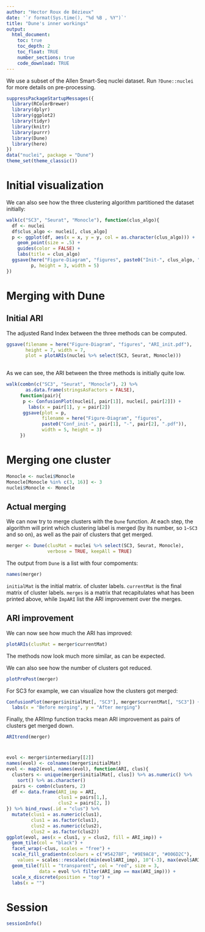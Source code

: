 ```yaml
---
author: "Hector Roux de Bézieux"
date: '`r format(Sys.time(), "%d %B , %Y")`'
title: "Dune's inner workings"
output:
  html_document:
    toc: true
    toc_depth: 2
    toc_float: TRUE
    number_sections: true
    code_download: TRUE
---
```


We use a subset of the Allen Smart-Seq nuclei dataset. Run `?Dune::nuclei` for more details on pre-processing.

```r
suppressPackageStartupMessages({
  library(RColorBrewer)
  library(dplyr)
  library(ggplot2)
  library(tidyr)
  library(knitr)
  library(purrr)
  library(Dune)
  library(here)
})
data("nuclei", package = "Dune")
theme_set(theme_classic())
```

# Initial visualization

We can also see how the three clustering algorithm partitioned the dataset initially:

```r
walk(c("SC3", "Seurat", "Monocle"), function(clus_algo){
  df <- nuclei
  df$clus_algo <- nuclei[, clus_algo]
  p <- ggplot(df, aes(x = x, y = y, col = as.character(clus_algo))) +
    geom_point(size = .5) +
    guides(color = FALSE) +
    labs(title = clus_algo)
  ggsave(here("Figure-Diagram", "figures", paste0("Init-", clus_algo, ".pdf")),
         p, height = 3, width = 5)
})
```

# Merging with **Dune**
## Initial ARI

The adjusted Rand Index between the three methods can be computed.

```r
ggsave(filename = here("Figure-Diagram", "figures", "ARI_init.pdf"),
       height = 7, width = 7,
       plot = plotARIs(nuclei %>% select(SC3, Seurat, Monocle)))
       
```

As we can see, the ARI between the three methods is initially quite low.

```r
walk(combn(c("SC3", "Seurat", "Monocle"), 2) %>%
       as.data.frame(stringsAsFactors = FALSE), 
     function(pair){
      p <- ConfusionPlot(nuclei[, pair[1]], nuclei[, pair[2]]) +
        labs(x = pair[1], y = pair[2])
      ggsave(plot = p, 
             filename = here("Figure-Diagram", "figures",
             paste0("Conf_init-", pair[1], "-", pair[2], ".pdf")),
             width = 5, height = 3)
     })
```


# Merging one cluster

```r
Monocle <- nuclei$Monocle
Monocle[Monocle %in% c(3, 16)] <- 3
nuclei$Monocle <- Monocle
```

## Actual merging

We can now try to merge clusters with the `Dune` function. At each step, the algorithm will print which clustering label is merged (by its number, so `1~SC3` and so on), as well as the pair of clusters that get merged.

```r
merger <- Dune(clusMat = nuclei %>% select(SC3, Seurat, Monocle),
               verbose = TRUE, keepAll = TRUE)
```

The output from `Dune` is a list with four compoments:

```r
names(merger)
```

`initialMat` is the initial matrix. of cluster labels. `currentMat` is the final matrix of cluster labels. `merges` is a matrix that recapitulates what has been printed above, while `ImpARI` list the ARI improvement over the merges.

## ARI improvement

We can now see how much the ARI has improved:

```r
plotARIs(clusMat = merger$currentMat)
```

The methods now look much more similar, as can be expected.

We can also see how the number of clusters got reduced.

```r
plotPrePost(merger)
```

For SC3 for example, we can visualize how the clusters got merged:

```r
ConfusionPlot(merger$initialMat[, "SC3"], merger$currentMat[, "SC3"]) +
  labs(x = "Before merging", y = "After merging")
```

Finally, the ARIImp function tracks mean ARI improvement as pairs of clusters get merged down.

```r
ARItrend(merger)
```

# 
```r
evol <- merger$intermediary[[2]]
names(evol) <- colnames(merger$initialMat)
evol <- map2(evol, names(evol), function(ARI, clus){
  clusters <- unique(merger$initialMat[, clus]) %>% as.numeric() %>%
    sort() %>% as.character()
  pairs <- combn(clusters, 2)
  df <- data.frame(ARI_imp = ARI,
                   clus1 = pairs[1,],
                   clus2 = pairs[2, ])
}) %>% bind_rows(.id = "clus") %>%
  mutate(clus1 = as.numeric(clus1),
         clus1 = as.factor(clus1),
         clus2 = as.numeric(clus2),
         clus2 = as.factor(clus2))
ggplot(evol, aes(x = clus1, y = clus2, fill = ARI_imp)) +
  geom_tile(col = "black") +
  facet_wrap(~clus, scales = "free") +
  scale_fill_gradientn(colours = c("#54278F", "#9E9AC8", "#006D2C"),
    values = scales::rescale(c(min(evol$ARI_imp), 10^(-3), max(evol$ARI_imp)))) +
  geom_tile(fill = "transparent", col = "red", size = 3,
            data = evol %>% filter(ARI_imp == max(ARI_imp))) +
  scale_x_discrete(position = "top") +
  labs(x = "")

```

# Session

```r
sessionInfo()
```
